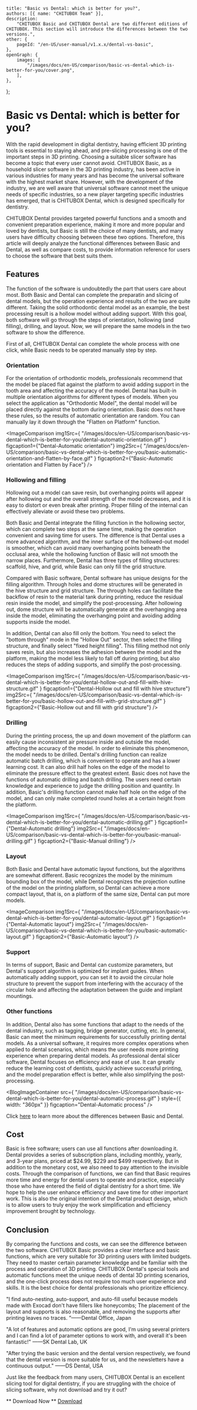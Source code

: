 	title: "Basic vs Dental: which is better for you?",
	authors: [{ name: "CHITUBOX Team" }],
	description:
		"CHITUBOX Basic and CHITUBOX Dental are two different editions of CHITUBOX. This section will introduce the differences between the two versions.",
	other: {
		pageId: "/en-US/user-manual/v1.x.x/dental-vs-basic",
	},
	openGraph: {
		images: [
			"/images/docs/en-US/comparison/basic-vs-dental-which-is-better-for-you/cover.png",
		],
	},
};

# Basic vs Dental: which is better for you?

With the rapid development in digital dentistry, having efficient 3D printing tools is essential to staying ahead, and pre-slicing processing is one of the important steps in 3D printing. Choosing a suitable slicer software has become a topic that every user cannot avoid. CHITUBOX Basic, as a household slicer software in the 3D printing industry, has been active in various industries for many years and has become the universal software with the highest market share. However, with the development of the industry, we are well aware that universal software cannot meet the unique needs of specific industries, so a new player targeting specific industries has emerged, that is CHITUBOX Dental, which is designed specifically for dentistry.

CHITUBOX Dental provides targeted powerful functions and a smooth and convenient preparation experience, making it more and more popular and loved by dentists, but Basic is still the choice of many dentists, and many users have difficulty choosing between these two options. Therefore, this article will deeply analyze the functional differences between Basic and Dental, as well as compare costs, to provide information reference for users to choose the software that best suits them.

## Features

The function of the software is undoubtedly the part that users care about most. Both Basic and Dental can complete the preparatin and slicing of dental models, but the operation experience and results of the two are quite different. Taking the solid orthodontic dental model as an example, the best processing result is a hollow model without adding support. With this goal, both software will go through the steps of orientation, hollowing (and filling), drilling, and layout. Now, we will prepare the same models in the two software to show the difference.

First of all, CHITUBOX Dental can complete the whole process with one click, while Basic needs to be operated manually step by step.

### Orientation

For the orientation of orthodontic models, professionals recommend that the model be placed flat against the platform to avoid adding support in the tooth area and affecting the accuracy of the model. Dental has built-in multiple orientation algorithms for different types of models. When you select the application as "Orthodontic Model", the dental model will be placed directly against the bottom during orientation. Basic does not have these rules, so the results of automatic orientation are random. You can manually lay it down through the "Flatten on Platform" function.

<ImageComparison
	img1Src={
		"/images/docs/en-US/comparison/basic-vs-dental-which-is-better-for-you/dental-automatic-orientation.gif"
	}
	figcaption1={"Dental-Automatic orientation"}
	img2Src={
		"/images/docs/en-US/comparison/basic-vs-dental-which-is-better-for-you/basic-automatic-orientation-and-flatten-by-face.gif"
	}
	figcaption2={"Basic-Automatic orientation and Flatten by Face"}
/>

### Hollowing and filling

Hollowing out a model can save resin, but overhanging points will appear after hollowing out and the overall strength of the model decreases, and it is easy to distort or even break after printing. Proper filling of the internal can effectively alleviate or avoid these two problems.

Both Basic and Dental integrate the filling function in the hollowing sector, which can complete two steps at the same time, making the operation convenient and saving time for users. The difference is that Dental uses a more advanced algorithm, and the inner surface of the hollowed-out model is smoother, which can avoid many overhanging points beneath the occlusal area, while the hollowing function of Basic will not smooth the narrow places. Furthermore, Dental has three types of filling structures: scaffold, hive, and grid, while Basic can only fill the grid structure.

Compared with Basic software, Dental software has unique designs for the filling algorithm. Through holes and dome structures will be generated in the hive structure and grid structure. The through holes can facilitate the backflow of resin to the material tank during printing, reduce the residual resin inside the model, and simplify the post-processing. After hollowing out, dome structure will be automatically generate at the overhanging area inside the model, eliminating the overhanging point and avoiding adding supports inside the model.

In addition, Dental can also fill only the bottom. You need to select the "bottom through" mode in the "Hollow Out" sector, then select the filling structure, and finally select "fixed height filling". This filling method not only saves resin, but also increases the adhesion between the model and the platform, making the model less likely to fall off during printing, but also reduces the steps of adding supports, and simplify the post-processing.

<ImageComparison
	img1Src={
		"/images/docs/en-US/comparison/basic-vs-dental-which-is-better-for-you/dental-hollow-out-and-fill-with-hive-structure.gif"
	}
	figcaption1={"Dental-Hollow out and fill with hive structure"}
	img2Src={
		"/images/docs/en-US/comparison/basic-vs-dental-which-is-better-for-you/basic-hollow-out-and-fill-with-grid-structure.gif"
	}
	figcaption2={"Basic-Hollow out and fill with grid structure"}
/>

### Drilling

During the printing process, the up and down movement of the platform can easily cause inconsistent air pressure inside and outside the model, affecting the accuracy of the model. In order to eliminate this phenomenon, the model needs to be drilled. Dental's drilling function can realize automatic batch drilling, which is convenient to operate and has a lower learning cost. It can also drill half holes on the edge of the model to eliminate the pressure effect to the greatest extent. Basic does not have the functions of automatic drilling and batch drilling. The users need certain knowledge and experience to judge the drilling position and quantity. In addition, Basic's drilling function cannot make half hole on the edge of the model, and can only make completed round holes at a certain height from the platform.

<ImageComparison
	img1Src={
		"/images/docs/en-US/comparison/basic-vs-dental-which-is-better-for-you/dental-automatic-drilling.gif"
	}
	figcaption1={"Dental-Automatic drilling"}
	img2Src={
		"/images/docs/en-US/comparison/basic-vs-dental-which-is-better-for-you/basic-manual-drilling.gif"
	}
	figcaption2={"Basic-Manual drilling"}
/>

### Layout

Both Basic and Dental have automatic layout functions, but the algorithms are somewhat different. Basic recognizes the model by the minimum bounding box of the model, while Dental recognizes the projection outline of the model on the printing platform, so Dental can achieve a more compact layout, that is, on a platform of the same size, Dental can put more models.

<ImageComparison
	img1Src={
		"/images/docs/en-US/comparison/basic-vs-dental-which-is-better-for-you/dental-automatic-layout.gif"
	}
	figcaption1={"Dental-Automatic layout"}
	img2Src={
		"/images/docs/en-US/comparison/basic-vs-dental-which-is-better-for-you/basic-automatic-layout.gif"
	}
	figcaption2={"Basic-Automatic layout"}
/>

### Support

In terms of support, Basic and Dental can customize parameters, but Dental's support algorithm is optimized for implant guides. When automatically adding support, you can set it to avoid the circular hole structure to prevent the support from interfering with the accuracy of the circular hole and affecting the adaptation between the guide and implant mountings.

### Other functions

In addition, Dental also has some functions that adapt to the needs of the dental industry, such as tagging, bridge generator, cutting, etc. In general, Basic can meet the minimum requirements for successfully printing dental models. As a universal software, it requires more complex operations when applied to dental scenarios, which means the user needs more printing experience when preparing dental models. As professional dental slicer software, Dental focuses on efficiency and ease of use. It can greatly reduce the learning cost of dentists, quickly achieve successful printing, and the model preparation effect is better, while also simplifying the post-processing.

<BlogImageContainer
	src={
		"/images/docs/en-US/comparison/basic-vs-dental-which-is-better-for-you/dental-automatic-process.gif"
	}
	style={{ width: "360px" }}
	figcaption="Dental-Automatic process"
/>

Click [here](https://manual.dental.chitubox.com/en-US/user-manual/latest/basic-vs-dental) to learn more about the differences between Basic and Dental.

## Cost

Basic is free software; users can use all functions after downloading it. Dental provides a series of subscription plans, including monthly, yearly, and 3-year plans, priced at $24.99, $229 and $499 respectively. But in addition to the monetary cost, we also need to pay attention to the invisible costs. Through the comparison of functions, we can find that Basic requires more time and energy for dental users to operate and practice, especially those who have entered the field of digital dentistry for a short time. We hope to help the user enhance efficiency and save time for other important work. This is also the original intention of the Dental product design, which is to allow users to truly enjoy the work simplification and efficiency improvement brought by technology.

## Conclusion

By comparing the functions and costs, we can see the difference between the two software. CHITUBOX Basic provides a clear interface and basic functions, which are very suitable for 3D printing users with limited budgets. They need to master certain parameter knowledge and be familiar with the process and operation of 3D printing. CHITUBOX Dental's special tools and automatic functions meet the unique needs of dental 3D printing scenarios, and the one-click process does not require too much user experience and skills. It is the best choice for dental professionals who prioritize efficiency.

"I find auto-nesting, auto-support, and auto-fill useful because models made with Exocad don't have fillers like honeycombs; The placement of the layout and supports is also reasonable, and removing the supports after printing leaves no traces. ”——Dental Office, Japan

"A lot of features and automatic options are good, I'm using several printers and I can find a lot of parameter options to work with, and overall it's been fantastic!" ——SK Dental Lab, UK

"After trying the basic version and the dental version respectively, we found that the dental version is more suitable for us, and the newsletters have a continuous output." ——DS Dental, USA

Just like the feedback from many users, CHITUBOX Dental is an excellent slicing tool for digital dentistry, if you are struggling with the choice of slicing software, why not download and try it out?

** Download Now **
[Download](https://dental.chitubox.com/en/download)
